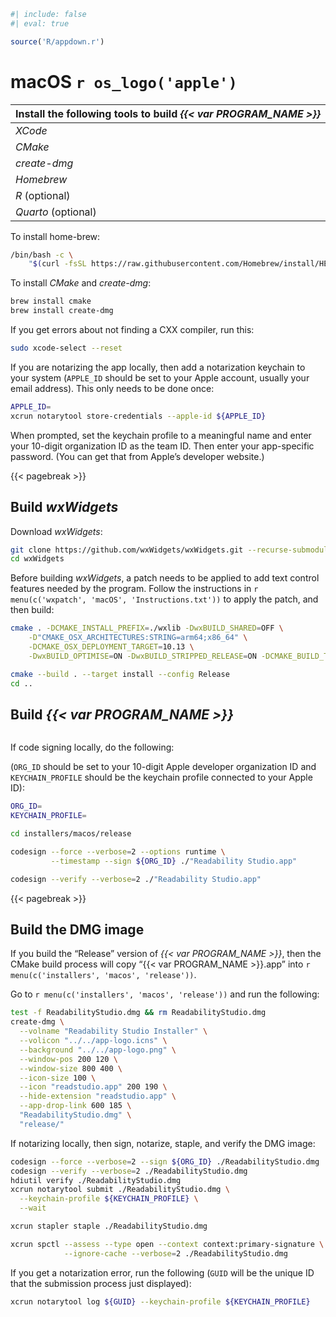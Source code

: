 ```r
#| include: false
#| eval: true

source('R/appdown.r')
```

# macOS `r os_logo('apple')`

| Install the following tools to build *{{< var PROGRAM_NAME >}}* |
| :-- |
| *XCode* |
| *CMake* |
| *create-dmg* |
| *Homebrew* |
| *R* (optional) |
| *Quarto* (optional) |

To install home-brew:

```.bash
/bin/bash -c \
    "$(curl -fsSL https://raw.githubusercontent.com/Homebrew/install/HEAD/install.sh)"
```

To install *CMake* and *create-dmg*:

```.bash
brew install cmake
brew install create-dmg
```

If you get errors about not finding a CXX compiler, run this:

```.bash
sudo xcode-select --reset
```

If you are notarizing the app locally, then add a notarization keychain to your system
(`APPLE_ID` should be set to your Apple account, usually your email address).
This only needs to be done once:

```.bash
APPLE_ID=
xcrun notarytool store-credentials --apple-id ${APPLE_ID}
```

When prompted, set the keychain profile to a meaningful name and enter your 10-digit organization ID as the team ID.
Then enter your app-specific password. (You can get that from Apple's developer website.)

{{< pagebreak >}}

## Build *wxWidgets* {-}

Download *wxWidgets*:

```.bash
git clone https://github.com/wxWidgets/wxWidgets.git --recurse-submodules
cd wxWidgets
```

Before building *wxWidgets*, a patch needs to be applied to add text control features needed by the program.
Follow the instructions in `r menu(c('wxpatch', 'macOS', 'Instructions.txt'))` to apply the patch, and then build:

```.bash
cmake . -DCMAKE_INSTALL_PREFIX=./wxlib -DwxBUILD_SHARED=OFF \
    -D"CMAKE_OSX_ARCHITECTURES:STRING=arm64;x86_64" \
    -DCMAKE_OSX_DEPLOYMENT_TARGET=10.13 \
    -DwxBUILD_OPTIMISE=ON -DwxBUILD_STRIPPED_RELEASE=ON -DCMAKE_BUILD_TYPE=Release

cmake --build . --target install --config Release
cd ..
```

## Build *{{< var PROGRAM_NAME >}}* {-}

```.bash
```

If code signing locally, do the following:

(`ORG_ID` should be set to your 10-digit Apple developer organization ID and `KEYCHAIN_PROFILE` should be the keychain profile connected to your Apple ID):

```.bash
ORG_ID=
KEYCHAIN_PROFILE=

cd installers/macos/release

codesign --force --verbose=2 --options runtime \
         --timestamp --sign ${ORG_ID} ./"Readability Studio.app"

codesign --verify --verbose=2 ./"Readability Studio.app"
```

{{< pagebreak >}}

## Build the DMG image {-}

::: {.notesection data-latex=""}
If you build the "Release" version of *{{< var PROGRAM_NAME >}}*, then the CMake build process will copy "{{< var PROGRAM_NAME >}}.app" into `r menu(c('installers', 'macos', 'release'))`.
:::

Go to  `r menu(c('installers', 'macos', 'release'))` and run the following:

```.bash
test -f ReadabilityStudio.dmg && rm ReadabilityStudio.dmg
create-dmg \
  --volname "Readability Studio Installer" \
  --volicon "../../app-logo.icns" \
  --background "../../app-logo.png" \
  --window-pos 200 120 \
  --window-size 800 400 \
  --icon-size 100 \
  --icon "readstudio.app" 200 190 \
  --hide-extension "readstudio.app" \
  --app-drop-link 600 185 \
  "ReadabilityStudio.dmg" \
  "release/"
```

If notarizing locally, then sign, notarize, staple, and verify the DMG image:

```.bash
codesign --force --verbose=2 --sign ${ORG_ID} ./ReadabilityStudio.dmg
codesign --verify --verbose=2 ./ReadabilityStudio.dmg
hdiutil verify ./ReadabilityStudio.dmg
xcrun notarytool submit ./ReadabilityStudio.dmg \
  --keychain-profile ${KEYCHAIN_PROFILE} \
  --wait

xcrun stapler staple ./ReadabilityStudio.dmg

xcrun spctl --assess --type open --context context:primary-signature \
            --ignore-cache --verbose=2 ./ReadabilityStudio.dmg
```

If you get a notarization error, run the following
(`GUID` will be the unique ID that the submission process just displayed):

```.bash
xcrun notarytool log ${GUID} --keychain-profile ${KEYCHAIN_PROFILE}
```
